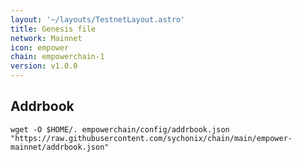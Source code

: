 ```yaml
---
layout: '~/layouts/TestnetLayout.astro'
title: Genesis file
network: Mainnet
icon: empower
chain: empowerchain-1
version: v1.0.0
---
```

## Addrbook

```
wget -O $HOME/. empowerchain/config/addrbook.json "https://raw.githubusercontent.com/sychonix/chain/main/empower-mainnet/addrbook.json"
```
